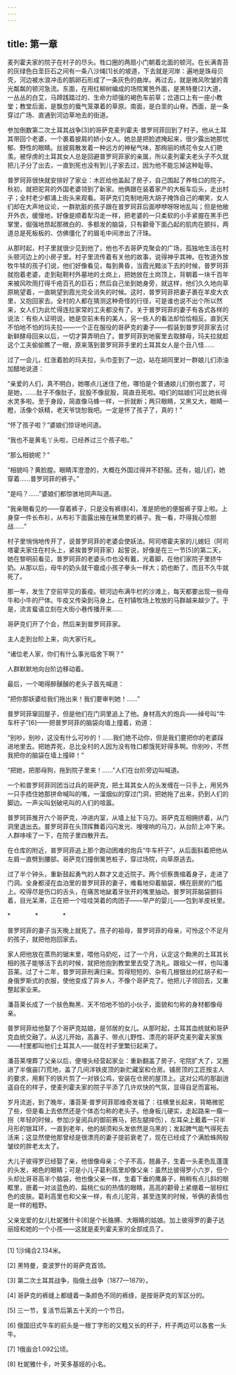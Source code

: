 ```yaml
---
---
---
```

title: 第一章
---




麦列霍夫家的院子在村子的尽头。牲口圈的两扇小门朝着北面的顿河。在长满青苔的灰绿色白垩巨石之间有一条八沙绳[1]长的坡道，下去就是河岸：遍地是珠母贝壳，河边被水浪冲击的鹅卵石形成了一条灰色的曲岸。再过去，就是微风吹皱的青光粼粼的顿河急流。东面，在用红柳树编成的场院篱笆外面，是黑特曼[2]大道，一丛丛的白艾，马蹄践踏过的、生命力顽强的褐色车前草；岔道口上有一座小教堂；教堂后面，是飘忽的蜃气笼罩着的草原。南面，是白垩的山脊。西面，是一条穿过广场、直通到河边草地去的街道。

参加倒数第二次土耳其战争[3]的哥萨克麦列霍夫·普罗珂菲回到了村子。他从土耳其带回个老婆，一个裹着披肩的娇小女人。她总是把脸遮掩起来，很少露出她那忧郁、野性的眼睛。丝披肩散发着一种远方的神秘气味，那绚丽的绣花令女人们艳羡。被俘虏的土耳其女人总是回避普罗珂菲家的亲属，所以麦列霍夫老头子不久就把儿子分了出去，一直到死也没有到儿子家去过，因为他不能忘掉这种耻辱。

普罗珂菲很快就安排好了家业：木匠给他盖起了房子，自己围起了养牲口的院子。秋初，就把驼背的外国老婆领到了新家。他俩跟在装着家产的大板车后头，走出村子；全村老少都涌上街头来观看。哥萨克们克制地用大胡子掩饰自己的嘲笑，女人们却在大声地议论，一群肮脏的孩子跟在普罗珂菲后面咿咿呀呀地乱叫；但是他敞开外衣，缓慢地，好像是顺着犁沟走一样，把老婆的一只柔软的小手紧握在黑手巴掌里，倔强地昂起那微白的、多额发的脑袋，只有颧骨下面凸起的肌肉在颤抖，两道总是死板板的、仿佛僵化了的眉毛中间渗出了汗珠。

从那时起，村子里就很少见到他了，他也不去哥萨克聚会的广场，孤独地生活在村头顿河边上的小房子里。村子里流传着有关他的故事，说得神乎其神。在牧道外放牧牛犊的孩子们说，他们好像看见，每到黄昏，当霞光黯淡下去的时候，普罗珂菲就抱着老婆，走到鞑靼村外墓地的土岗上，把她放在土岗顶上，背朝着一块千百年来被风吹雨打得千疮百孔的巨石；然后自己坐到她身旁，就这样，他们久久地向草原眺望着，一直眺望到霞光完全消失的时候。这时，普罗珂菲把妻子裹在羊皮大衣里，又抱回家去。全村的人都在猜测这种奇怪的行径，可是谁也说不出个所以然来，女人们为此忙得连拉家常的工夫都没有了。关于普罗珂菲的妻子有各式各样的说法：有些人证明说，她是空前未有的美人，另一些人的看法却恰恰相反。直到天不怕地不怕的玛夫拉——一个正在服役的哥萨克的妻子——假装到普罗珂菲家去讨新鲜酵母回来以后，一切才算弄明白了。普罗珂菲到地窖里去取酵母，玛夫拉就趁这个工夫偷偷瞧了一眼，原来落到普罗珂菲手里的土耳其女人是个丑八怪……

过了一会儿，红涨着脸的玛夫拉，头巾歪到了一边，站在胡同里对一群娘儿们添油加醋地说道：

“亲爱的人们，真不明白，她哪点儿迷住了他，哪怕是个普通娘儿们倒也罢了，可是她，……肚子不像肚子，屁股不像屁股，简直丑死啦。咱们的姑娘们可比她长得水灵多啦。至于身段，简直像马蜂一样，一折就断；两只眼睛，又黑又大，眼睛一瞪，活像个妖精，老天爷饶恕我吧。一定是怀了孩子了，真的！”

“怀了孩子啦？”婆娘们惊讶地问道。

“我也不是黄毛丫头啦，已经养过三个孩子啦。”

“那么相貌呢？”

“相貌吗？黄脸膛。眼睛浑澄澄的，大概在外国过得并不舒服。还有，姐儿们，她穿着……普罗珂菲的裤子。”

“是吗？……”婆娘们都惊骇地同声叫道。

“我亲眼看见的——穿着裤子，只是没有裤绦[4]，准是把他的便服裤子穿上啦。上身穿一件长布衫，从布衫下面露出掖在袜筒里的裤子。我一看，吓得我心惊胆战……”

村子里悄悄地传开了，说普罗珂菲的老婆会使妖法。阿司塔霍夫家的儿媳妇（阿司塔霍夫家住在村头上，紧挨普罗珂菲家）起誓说，好像是在三一节[5]的第二天，她在黎明前看见，普罗珂菲的老婆头巾也没有戴，光着脚，在他们家院子里挤牛奶。从那以后，母牛的奶头就干瘪成小孩子拳头一样大；奶也断了，而且不久牛就死了。

那一年，发生了空前罕见的畜疫。顿河边布满牛栏的沙滩上，每天都要出现一些母牛和小牛的尸体。牛疫又传染到马身上。在村镇牧场上牧放的马群越来越少了。于是，流言蜚语立刻在大街小巷传播开来……

哥萨克们开了个会，然后来到普罗珂菲家。

主人走到台阶上来，向大家行礼。

“诸位老人家，你们有什么事光临舍下啊？”

人群默默地向台阶边移动着。

最后，一个喝得醉醺醺的老头子首先喊道：

“把你那妖婆给我们拖出来！我们要审判她！……”

普罗珂菲窜回屋子，但是他们在门洞里追上了他。身材高大的炮兵——绰号叫“牛车杆子”[6]——把普罗珂菲的脑袋向墙上撞着，劝道：

“别吵，别吵，这没有什么可吵的！……我们绝不动你，但是我们要把你的老婆踩进地里去。把她弄死，总比全村的人因为没有牲口都饿死好得多啊。你别吵，不然我把你的脑袋在墙上撞碎！”

“把她，把那母狗，拖到院子里来！……”人们在台阶旁边叫喊道。

一个和普罗珂菲同团当过兵的哥萨克，把土耳其女人的头发缠在一只手上，用另外一只手捂住她那拼命喊叫的嘴，一溜烟似的穿过门洞，把她拖了出来，扔到人们的脚边。一声尖叫划破吼叫的人们的喧嚣。

普罗珂菲推开六个哥萨克，冲进内室，从墙上扯下马刀。哥萨克互相拥挤着，从门洞里退出去。普罗珂菲在头顶挥舞着闪闪发光、嗖嗖响的马刀，从台阶上冲下来。人群哆嗦了一下，在院子里四散开去。

在仓库的附近，普罗珂菲追上那个跑动困难的炮兵“牛车杆子”，从后面斜着把他从左肩一直劈到腰部。哥萨克们撞倒篱笆桩子，穿过场院，向草原逃去。

过了半个钟头，重新鼓起勇气的人群才又走近院子。两个侦察畏缩着身子，走进了门洞。全身都浸在血泊里的普罗珂菲的妻子，难看地仰着脑袋，横在厨房的门槛上。咬得尽是伤口的舌头，在痛苦地龇着牙张开的嘴里抽动。普罗珂菲脑袋颤抖着，目光呆滞，正在把一个哇哇哭着的肉团子——早产的婴儿——包到羊皮袄里。

*　　　　*　　　　*

普罗珂菲的妻子当天晚上就死了。孩子的祖母，普罗珂菲的母亲，可怜这个不足月的孩子，就把他抱回家去。

家人把他放在蒸热的锯末里，喂他马奶吃，过了一个月，认定这个黝黑的土耳其长相的孩子能够活下去的时候，就把他抱到教堂里去受了洗礼。跟祖父一样，也叫潘苔莱。过了十二年，普罗珂菲刑满归来。剪得短短的、杂有几根银丝的红胡子和一身俄罗斯式的衣服，使他变成了异乡人，不像个哥萨克了。他把儿子领回去，又重整起家业来。

潘苔莱长成了一个肤色黝黑、天不怕地不怕的小伙子，面貌和匀称的身材都像母亲。

普罗珂菲给他娶了个哥萨克姑娘，是邻居的女儿。从那时起，土耳其血统就和哥萨克血统交融了。从这儿开始，高鼻子、带点儿野性、漂亮的哥萨克麦列霍夫家族——村里都叫他们土耳其人——就在村子里繁衍起来了。

潘苔莱埋葬了父亲以后，便埋头经营起家业：重新翻盖了房子，宅院扩大了，又圈进了半俄亩[7]荒地，盖了几间洋铁皮顶的新贮藏室和仓房。铺房顶的工匠按主人的要求，用剩下的铁片剪了一对铁公鸡，安装在仓房的屋顶上。这对公鸡的那副逍遥自在的样子，使麦列霍夫家的院子平添了几许欢快的气氛，显得自足而富裕。

岁月流逝，到了晚年，潘苔莱·普罗珂菲耶维奇发福了：往横里长起来，背略微驼了些，但是看上去依然还是个体态匀称的老头子。他身板儿硬实，走起路来一瘸一拐（年轻的时候，参加沙皇阅兵的御前赛马，把左腿摔伤），左耳朵上戴着一只半月形的银耳环，一直到老年，他的胡须和头发依然是乌黑的；发起脾气能气得死去活来；这显然使他那曾经是很漂亮的妻子提前衰老了，现在已经成了个满脸蛛网般皱纹的胖老太太了。

大儿子彼得罗已经娶了亲，他很像母亲；个子不高，翘鼻子，生着一头麦色乱蓬蓬的头发，褐色的眼睛；可是小儿子葛利高里却像父亲：虽然比彼得罗小六岁，但个头却比哥哥高半个脑袋，他也像父亲一样，生着下垂的鹰鼻子，稍稍有点儿斜的眼眶里，嵌着一对淡蓝色的、扁桃仁似的热情的眼睛，高高的颧骨上紧绷着一层棕红色的皮肤。葛利高里也和父亲一样，有点儿驼背，甚至连笑的时候，爷俩的表情也是一样的粗野。

父亲宠爱的女儿杜妮雅什卡[8]是个长胳膊、大眼睛的姑娘。加上彼得罗的妻子达丽娅和她的一个小孩——这就是麦列霍夫家的全部成员了。



* * *



[1] 1沙绳合2.134米。

[2] 黑特曼，查波罗什的哥萨克首领。

[3] 第二次土耳其战争，指俄土战争（1877—1879）。

[4] 哥萨克的裤缝上都缝着一条颜色不同的裤绦，是按哥萨克的军区分的。

[5] 三一节，复活节后第五十天的一个节日。

[6] 俄国旧式牛车的前头是一根丁字形的又粗又长的杆子，杆子两边可以各套一头牛。

[7] 1俄亩合1.092公顷。

[8] 杜妮雅什卡，叶芙多基娅的小名。